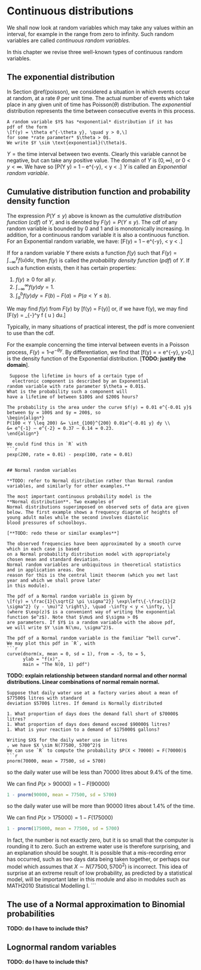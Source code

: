 # Continuous distributions

We shall now look at random variables which may take any values
within an interval, for example
in the range from zero to infinity. Such random variables are 
called *continuous random variables*.

In this chapter we revise three well-known types of continuous random variables.

## The exponential distribution

In Section \@ref(poisson), we considered a situation in which
events occur at random, at a rate $\theta$ per unit time.
The actual number of events which take place in any given
unit of time has $\text{Poisson}(\theta)$ distribution.
The *exponential* distribution represents
the time between consecutive events in this process.

```definition
A random variable $Y$ has *exponential* distribution if it has
pdf of the form
\[f(y) = \theta e^{-\theta y}, \quad y > 0,\]
for some *rate parameter* $\theta > 0$.
We write $Y \sim \text{exponential}(\theta)$.
```

$Y = \text{the time interval between two events}$.
Clearly this variable cannot be negative, but can take any
positive value.
The domain of $Y$ is $(0, \infty)$, or $0 < y < \infty$.
We have
\begin{align*}
P(Y > y) &= P(\text{no events in an interval of length $y$}) \\
&= \frac{e^{-\theta y} (\theta y)^0}{0!} \\
&= e^{-\theta y}
\end{align*}
so
\[P(Y \leq y) = 1 – e^{-\theta y}, \quad 0 < y < \infty.\]
$Y$ is called an *Exponential random variable*.

## Cumulative distribution function and probability density function

The expression $P(Y \leq y)$ above is known as the 
*cumulative distribution function* (*cdf*) of *Y*, and
is denoted by $F(y) = P(Y \leq y)$.
The cdf of any random variable is bounded by $0$ and $1$ and 
is monotonically increasing. In addition,
for a continuous random variable it is also a continuous function.
For an Exponential random variable, we have:
\[F(y) = 1 – e^{-\theta y}, \quad 0 < y < \infty.\]

If for a random variable $Y$ there exists a function $f(y)$ such that 
$F(y) = \int_{-\infty}^y f (u) du$, then $f(y)$ is called
the *probability density function* (*pdf*) of $Y$.
If such a function exists, then it has certain properties:

1. $f(y) \geq 0$ for all $y$.
1. $\int_{-\infty}^\infty f(y) dy = 1$.
1. $\int_a^b f(y) dy = F(b) - F(a) = P(a < Y \leq b)$. 

We may find $f(y)$ from $F(y)$ by 
\[f(y) = \frac{d}{dy} F(y)\]
or, if we have f(y), we may find
\[F(y) = \int_{-\infty}^y f ( u ) du.\]

Typically, in many situations of practical interest, the pdf 
is more convenient to use than the cdf.

For the example concerning the time interval between events in a 
Poisson process,
$F(y) = 1 – e^{-\theta y}.$
By differentiation, we find that
\[f(y) = \frac{dF}{dy} = \theta e^{-\theta y}, \quad y>0,\] is the
  density function of the Exponential distribution.
  [**TODO: justify the domain**].


```example

 Suppose the lifetime in hours of a certain type of 
  electronic component is described by an Exponential
random variable with rate parameter $\theta = 0.01$. 
What is the probability such a component will
have a lifetime of between $100$ and $200$ hours?

The probability is the area under the curve $f(y) = 0.01 e^{-0.01 y}$ 
between $y = 100$ and $y = 200$, so
\begin{align*}
P(100 < Y \leq 200) &= \int_{100}^{200} 0.01e^{-0.01 y} dy \\
&= e^{-1} – e^{-2} = 0.37 – 0.14 = 0.23.
\end{align*}

We could find this in `R` with
```r
pexp(200, rate = 0.01) - pexp(100, rate = 0.01)
```
```

## Normal random variables

**TODO: refer to Normal distribution rather than Normal random 
variables, and similarly for other examples.**

The most important continuous probability model is the 
**Normal distribution**. Two examples of
Normal distributions superimposed on observed sets of data are given 
below. The first example shows a frequency diagram of heights of 
young adult males while the second involves diastolic
blood pressures of schoolboys.

[**TODO: redo these or similar examples**]

The observed frequencies have been approximated by a smooth curve
which in each case is based
on a Normal probability distribution model with appropriately 
chosen mean and standard deviation.
Normal random variables are unbiquitous in theoretical statistics 
and in application areas. One
reason for this is the central limit theorem (which you met last 
year and which we shall prove later
in this module).

The pdf of a Normal random variable is given by
\[f(y) = \frac{1}{\sqrt{2 \pi \sigma^2}} \exp\left\{-\frac{1}{2 \sigma^2} (y - \mu)^2 \right\}, \quad -\infty < y < \infty, \]
(where $\exp(z)$ is a convenient way of writing the exponential
function $e^z$). Note that $\mu$ and $\sigma > 0$
are parameters. If $Y$ is a random variable with the above pdf, 
we will write $Y \sim N(\mu, \sigma^2)$.

The pdf of a Normal random variable is the familiar “bell curve”.
We may plot this pdf in `R`, with
```r
curve(dnorm(x, mean = 0, sd = 1), from = -5, to = 5,
      ylab = "f(x)",
      main = "The N(0, 1) pdf")
```
**TODO: explain relationship between standard normal
and other normal distributions. Linear combinations
of normal remain normal.**

```example
Suppose that daily water use at a factory varies about a mean of 
$77500$ litres with standard
deviation $5700$ litres. If demand is Normally distributed

1. What proportion of days does the demand fall short of $70000$ litres?
1. What proportion of days does demand exceed $90000$ litres?
1. What is your reaction to a demand of $175000$ gallons?

Writing $X$ for the daily water use in litres
, we have $X \sim N(77500, 5700^2)$
We can use `R` to compute the probability $P(X < 70000) = F(70000)$
```r
pnorm(70000, mean = 77500, sd = 5700)
```
so the daily water use will be less than $70000$ litres
about $9.4\%$ of the time.

We can find $P(x > 90000) = 1 - F(90000)$
```r
1 - pnorm(90000, mean = 77500, sd = 5700)
```
so the daily water use will be more than $90000$ litres
about $1.4\%$ of the time.


We can find  $P(x > 175000) = 1 - F(175000)$

```r
1 - pnorm(175000, mean = 77500, sd = 5700)
```
In fact, the number is not exactly zero, but it is so
small that the computer is rounding it to zero.
Such an extreme water use is therefore surprising,
and an
explanation should be sought. It is possible that a
mis-recording error has occurred, such
as two days data being taken together, or perhaps
our model which assumes that 
$X \sim N(77500, 5700^2)$ is incorrect.
This idea of surprise at an extreme result of
low probability, as predicted by a statistical model, 
will be important later in this
module and also in modules such as MATH2010 Statistical Modelling I.
``` 
 
## The use of a Normal approximation to Binomial probabilities

**TODO: do I have to include this?**


## Lognormal random variables

**TODO: do I have to include this?**
